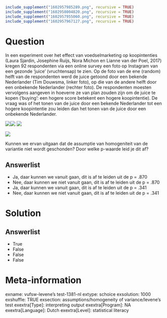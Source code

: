 ```r
include_supplement("1602957985289.png", recursive = TRUE)
include_supplement("1602958004820.png", recursive = TRUE)
include_supplement("1602957955060.png", recursive = TRUE)
include_supplement("1602957967127.png", recursive = TRUE)
```

Question
========
In een experiment over het effect van voedselmarketing op koopintenties
(Laura Sjardin, Josephine Ruijs, Nora Michon en Lianne van der Poel,
2017) kregen 92 respondenten via een online survey een foto op Instagram
van een gezonde ‘juice’ (vruchtensap) te zien. Op de foto van de ene
(random) helft van de respondenten werd de juice getoond door een
bekende Nederlander (Tim Douwsma, linker foto), op die van de andere
helft door een onbekende Nederlander (rechter foto). De respondenten
moesten vervolgens aangeven in hoeverre ze van plan zouden zijn om de
juice te kopen (‘buying’: een hogere score betekent een hogere
koopintentie). De vraag was of het tonen van de juice door een bekende
Nederlander tot een hogere koopintentie zou leiden dan het tonen van de
juice door een onbekende Nederlander.  
  
![](1602957985289.png)![](1602958004820.png)
![](1602957955060.png)
  
![](1602957967127.png)
  
Kunnen we ervan uitgaan dat de assumptie van homogeniteit van de
variantie niet wordt geschonden? Door welke p-waarde leid je dit af?

Answerlist
----------
* Ja, daar kunnen we vanuit gaan, dit is af te leiden uit de p = .870
* Nee, daar kunnen we niet vanuit gaan, dit is af te leiden uit de p =
  .870
* Ja, daar kunnen we vanuit gaan, dit is af te leiden uit de p = .341
* Nee, daar kunnen we niet vanuit gaan, dit is af te leiden uit de p =
  .341

Solution
========










Answerlist
----------
* True
* False
* False
* False

Meta-information
================
exname: vufsw-levene's test-1381-nl
extype: schoice
exsolution: 1000
exshuffle: TRUE
exsection: assumptions/homogeneity of variance/levene's test
exextra[Type]: interpreting output
exextra[Program]: NA
exextra[Language]: Dutch
exextra[Level]: statistical literacy

